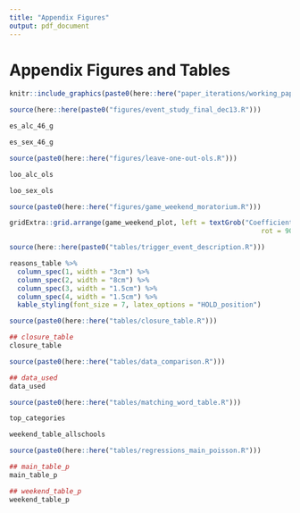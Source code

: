```yaml
---
title: "Appendix Figures"
output: pdf_document
---
```


<!-- ```{r setup, include=FALSE} -->
<!-- knitr::opts_chunk$set(echo = F, message = F, warning = F) -->
<!-- knitr::opts_knit$set(root.dir = rprojroot::find_rstudio_root_file()) -->
<!-- ``` -->

# Appendix Figures and Tables \label{section:appendixf}


```{=latex}
\begin{figure}[t]
```
```r
knitr::include_graphics(paste0(here::here("paper_iterations/working_paper_december_2021/sample_crime_log.png")))
```
```{=latex}
\caption{An Example of a Daily Crime Log \label{crime_log}}
\textit{Notes:} The main analysis uses data from 37 universities' Daily Crime Logs - each unique in their own respect. All Daily Crime Logs had to be requested from each university and harmonized using pattern matching.
\end{figure}
```


```r
source(here::here(paste0("figures/event_study_final_dec13.R")))
```


```{=latex}
\begin{figure}[t]
```
```r
es_alc_46_g
```
```{=latex}
\caption{Event Study for Alcohol Offenses \label{es_alc_46_g}}
\textit{Notes:} The shaded area point estimate represents an entire moratorium period for each university. Hence, the shaded area point estimate has varying amounts of days within based on the university. For instance, Arkansas State University had a 39 day moratorium and therefore their shaded area point estimate would be identified by the 39 moratorium days. Point estimates not within the shaded region are 46 day periods. Number of days within a period was chosen to give approximately two median-length (46 days) moratorium on each side of the shaded area. All periods are normalized by the 46-day period before the moratorium. Alcohol offenses are defined as alcohol offenses per-25000 enrolled students. Controls include holiday, spring semester, day of the week, football game-days, and university by academic year. Standard errors clustered by university. All errorbars represent 95\% confidence intervals.
\end{figure}
```



```{=latex}
\begin{figure}[t]
```
```r
es_sex_46_g
```
```{=latex}
\caption{Event Study for Sexual Assault Offenses \label{es_sex_46_g}}
\textit{Notes:} The shaded area point estimate represents an entire moratorium period for each university. Hence, the shaded area point estimate has varying amounts of days within based on the university. For instance, Arkansas State University had a 39 day moratorium and therefore their shaded area point estimate would be identified by the 39 moratorium days. Point estimates not within the shaded region are 46 day periods. Number of days within a period was chosen to give approximately two median-length (46 days) moratorium on each side of the shaded area. All periods are normalized by the 46-day period before the moratorium. Sexual assault offenses are defined as sexual assault offenses per-25000 enrolled students. Controls include holiday, spring semester, day of the week, football game-days, and university by academic year. Standard errors clustered by university. All errorbars represent 95\% confidence intervals.
\end{figure}
```


```r
source(paste0(here::here("figures/leave-one-out-ols.R")))
```



```{=latex}
\begin{figure}[t]
```
```r
loo_alc_ols
```
```{=latex}
\caption{Leave-one-out OLS Regressions of Alcohol Offenses \label{loo_alc_ols}}
\textit{Notes:} Each blue point represents the preferred specification (2) from Table \ref{main_table}. Each black point represents specification (2) from Table \ref{main_table} with one university omitted from the sample. Offenses are per-25000 enrolled students. Errorbars represent 95\% confidence intervals. Weekends includes only Friday, Saturday, Sunday, while weekdays includes Monday through Thursday.
\end{figure}
```


```{=latex}
\begin{figure}[t]
```
```r
loo_sex_ols
```
```{=latex}
\caption{Leave-one-out OLS Regressions of Sexual Assaults \label{loo_sex_ols}}
\textit{Notes:} Each blue point represents the preferred specification (2) from Table \ref{main_table}. Each black point represents specification (2) from Table \ref{main_table} with one university omitted from the sample. Offenses are per-25000 enrolled students. Errorbars represent 95\% confidence intervals. Weekends includes only Friday, Saturday, Sunday, while weekdays includes Monday through Thursday.
\end{figure}
```


```r
source(paste0(here::here("figures/game_weekend_moratorium.R")))
```


```{=latex}
\begin{figure}[t]
```
```r

gridExtra::grid.arrange(game_weekend_plot, left = textGrob("Coefficient Estimate and 95% Confidence Interval",
                                                               rot = 90), bottom = textGrob(""))
```
```{=latex}
\caption{The Effect of Football Game-day Weekends and Football Game-day Weekends + Moratoriums \label{game_weekend_plot}}
\textit{Notes:} Game weekends include all football games occurring in the sample period. 34 of the 37 universities have football teams and corresponding game days. The y-axis represents coefficient estimates. Errorbars represent 95\% confidence intervals. Each panel is split into two effects: the first effect being the effect of only football game-day weekends on the outcome per-25000 enrolled students, and the second being the effect of a football game-day weekend that occurs within a moratorium. A game-day weekend is defined as a weekend in which a football game occurs. For example, if a game occurs on a Friday, then Saturday and Sunday will be included in the game weekend. Note that weekends are defined as Friday/Saturday/Sunday. "All Game Weekends" includes both home and away games. The effects of game-day weekends + moratorium is identified by 245 football game days that coincide with moratoriums. Controls include holiday, spring semester, day of the week, and university by academic year. Standard errors are clustered by university. 
\end{figure}
```

```r
source(here::here(paste0("tables/trigger_event_description.R")))
```

```r
reasons_table %>% 
  column_spec(1, width = "3cm") %>% 
  column_spec(2, width = "8cm") %>% 
  column_spec(3, width = "1.5cm") %>% 
  column_spec(4, width = "1.5cm") %>% 
  kable_styling(font_size = 7, latex_options = "HOLD_position")
```



```r
source(paste0(here::here("tables/closure_table.R")))
```


```r
## closure_table
closure_table
```

```r
source(paste0(here::here("tables/data_comparison.R")))
```


```r
## data_used
data_used
```


```r
source(paste0(here::here("tables/matching_word_table.R")))
```

```{=latex}
\begin{landscape}
\begin{figure}[t]
```
```r
top_categories
```
```{=latex}
\caption{Top 15 Most Frequent Offense Matches\label{top_categories}}
\footnotesize{\textit{Notes:} The top 15 most frequent offense matches represent the 15 most frequent incidents after the pattern matching exercise. The x-axis represents the fraction of the total number of offenses in each category.}
\end{figure}
\end{landscape}

```r
source(paste0(here::here('tables/regressions_main_nevertreated.R')))
```

```r
weekend_table_allschools
```



```r
source(paste0(here::here("tables/regressions_main_poisson.R")))
```

```r
## main_table_p
main_table_p
```

```r
## weekend_table_p
weekend_table_p
```



